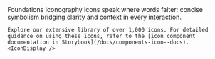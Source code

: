
<Meta title="Foundations/Iconography" />

<Unstyled>
    <Subheading>Foundations</Subheading>
    <Heading level="1">Iconography</Heading>
    <Lead>Icons speak where words falter: concise symbolism bridging clarity and context in every interaction.</Lead>


    Explore our extensive library of over 1,000 icons. For detailed guidance on using these icons, refer to the [icon component documentation in Storybook](/docs/components-icon--docs).
    <IconDisplay />
</Unstyled>